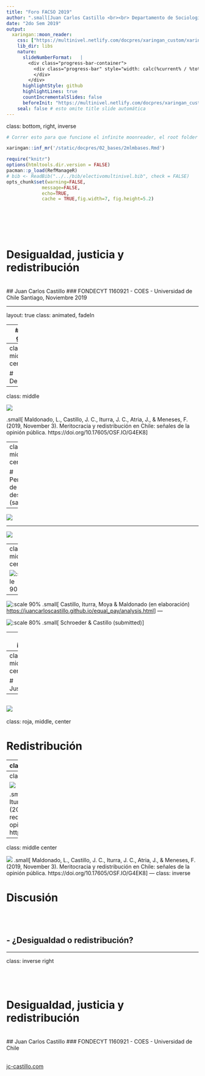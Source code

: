 ```yaml
---
title: "Foro FACSO 2019"
author: ".small[Juan Carlos Castillo <br><br> Departamento de Sociología - UCH / COES <br><br>]"
date: "2do Sem 2019"
output:
  xaringan::moon_reader:
    css: ["https://multinivel.netlify.com/docpres/xaringan_custom/xaringan-themer.css","https://multinivel.netlify.com/docpres/xaringan_custom/progress-bar.css"]
    lib_dir: libs
    nature:
      slideNumberFormat:   |
        <div class="progress-bar-container">
          <div class="progress-bar" style="width: calc(%current% / %total% * 100%)">
          </div>
        </div>
      highlightStyle: github
      highlightLines: true
      countIncrementalSlides: false
      beforeInit: "https://multinivel.netlify.com/docpres/xaringan_custom/macros.js"
    seal: false # esto omite title slide automática
---
```

class: bottom, right, inverse

```r
# Correr esto para que funcione el infinite moonreader, el root folder debe ser static para si dirigir solo "bajndo" en directorios hacia el bib y otros

xaringan::inf_mr('/static/docpres/02_bases/2mlmbases.Rmd')
```

```r
require("knitr")
options(htmltools.dir.version = FALSE)
pacman::p_load(RefManageR)
# bib <- ReadBib("../../bib/electivomultinivel.bib", check = FALSE)
opts_chunk$set(warning=FALSE,
             message=FALSE,
             echo=TRUE,
             cache = TRUE,fig.width=7, fig.height=5.2)
```

<!---
Para correr en ATOM
- open terminal, abrir R (simplemente, R y enter)
- rmarkdown::render('static/docpres/07_interacciones/7interacciones.Rmd', 'xaringan::moon_reader')

About macros.js: permite escalar las imágenes como [scale 50%](path to image), hay si que grabar ese archivo js en el directorio.
--->

<br>
<br>
<br>
<br>

# Desigualdad, justicia y redistribución
<br>
## Juan Carlos Castillo
### FONDECYT 1160921 - COES - Universidad de Chile
Santiago, Noviembre 2019

---

layout: true
class: animated, fadeIn

---
# Marco general

![](esquema.JPG)

---
class: roja, middle, center

# Desigualdad
---
class: middle


![](Figura1.png)

.small[
Maldonado, L., Castillo, J. C., Iturra, J. C., Atria, J., & Meneses, F. (2019, November 3). Meritocracia y redistribución en Chile: señales de la opinión pública. https://doi.org/10.17605/OSF.IO/G4EK8
]

---
class: roja, middle, center

# Percepción de desigualdad (salarial)
---

![](ocup9909.JPG)

---

![](ocupeduc9909.JPG)

---
class: middle center

![:scale 90%](yearsgaps.JPG)

---

![:scale 90%](boxplot gap salario percibido-2.png)
.small[
Castillo, Iturra, Moya & Maldonado (en elaboración) [https://juancarloscastillo.github.io/equal_pay/analysis.html](https://juancarloscastillo.github.io/equal_pay/analysis.html)
]
---

![:scale 80%](isppallwaves.png)
.small[
Schroeder & Castillo (submitted)
]


---
class: inverse

# Resumen percepción

<br>

## - Subpercepción en relación a salarios reales

## - Relativa estabilidad

## - Estratificación de la percepción


---
class: roja, middle, center

# Justificación

---

![](per_jus9909.JPG)
---
class: roja, middle, center

# Redistribución

---
class: middle center

![](Figura5.png)
.small[
Maldonado, L., Castillo, J. C., Iturra, J. C., Atria, J., & Meneses, F. (2019, November 3). Meritocracia y redistribución en Chile: señales de la opinión pública. https://doi.org/10.17605/OSF.IO/G4EK8
]

---
class: middle center

![](Figura6.png)

.small[
Maldonado, L., Castillo, J. C., Iturra, J. C., Atria, J., & Meneses, F. (2019, November 3). Meritocracia y redistribución en Chile: señales de la opinión pública. https://doi.org/10.17605/OSF.IO/G4EK8
]
---
class: middle center

![](Figura7.png)
.small[
Maldonado, L., Castillo, J. C., Iturra, J. C., Atria, J., & Meneses, F. (2019, November 3). Meritocracia y redistribución en Chile: señales de la opinión pública. https://doi.org/10.17605/OSF.IO/G4EK8
]
---
class: inverse

# Discusión

<br>
<br>

## - ¿Desigualdad o redistribución?

---
class: inverse right
<br>
<br>
<br>
<br>

# Desigualdad, justicia y redistribución
<br>
## Juan Carlos Castillo
### FONDECYT 1160921 - COES - Universidad de Chile

<br>
[jc-castillo.com](https://juancarloscastillo.github.io/jc-castillo/)

